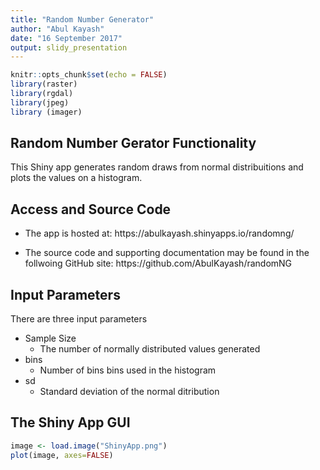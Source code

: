 ---
title: "Random Number Generator"
author: "Abul Kayash"
date: "16 September 2017"
output: slidy_presentation
---

```{r setup, include=FALSE}
knitr::opts_chunk$set(echo = FALSE)
library(raster)
library(rgdal)
library(jpeg)
library (imager)
```

## Random Number Gerator Functionality

This Shiny app generates  random draws from normal distribuitions and plots the values on a histogram.
 
## Access and Source Code

- The app is hosted at:
    https://abulkayash.shinyapps.io/randomng/
    
    
- The source code and supporting documentation may be found in the follwoing GitHub site:
  https://github.com/AbulKayash/randomNG



## Input Parameters

There are three input parameters

- Sample Size
    - The number of normally  distributed values generated
- bins
    - Number of bins bins used in the histogram
- sd
    - Standard deviation of the normal ditribution




## The Shiny App GUI




```{r interface}

image <- load.image("ShinyApp.png")
plot(image, axes=FALSE)

```


